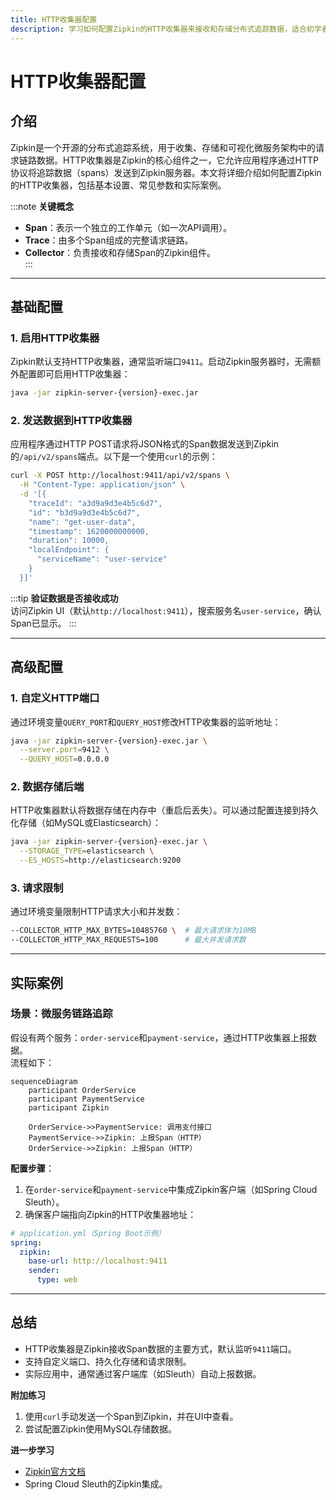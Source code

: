 ```yaml
---
title: HTTP收集器配置
description: 学习如何配置Zipkin的HTTP收集器来接收和存储分布式追踪数据，适合初学者的详细指南。
---
```


# HTTP收集器配置

## 介绍

Zipkin是一个开源的分布式追踪系统，用于收集、存储和可视化微服务架构中的请求链路数据。HTTP收集器是Zipkin的核心组件之一，它允许应用程序通过HTTP协议将追踪数据（spans）发送到Zipkin服务器。本文将详细介绍如何配置Zipkin的HTTP收集器，包括基本设置、常见参数和实际案例。

:::note
**关键概念**  
- **Span**：表示一个独立的工作单元（如一次API调用）。  
- **Trace**：由多个Span组成的完整请求链路。  
- **Collector**：负责接收和存储Span的Zipkin组件。  
:::

---

## 基础配置

### 1. 启用HTTP收集器
Zipkin默认支持HTTP收集器，通常监听端口`9411`。启动Zipkin服务器时，无需额外配置即可启用HTTP收集器：
```bash
java -jar zipkin-server-{version}-exec.jar
```

### 2. 发送数据到HTTP收集器
应用程序通过HTTP POST请求将JSON格式的Span数据发送到Zipkin的`/api/v2/spans`端点。以下是一个使用`curl`的示例：
```bash
curl -X POST http://localhost:9411/api/v2/spans \
  -H "Content-Type: application/json" \
  -d '[{
    "traceId": "a3d9a9d3e4b5c6d7",
    "id": "b3d9a9d3e4b5c6d7",
    "name": "get-user-data",
    "timestamp": 1620000000000,
    "duration": 10000,
    "localEndpoint": {
      "serviceName": "user-service"
    }
  }]'
```

:::tip
**验证数据是否接收成功**  
访问Zipkin UI（默认`http://localhost:9411`），搜索服务名`user-service`，确认Span已显示。
:::

---

## 高级配置

### 1. 自定义HTTP端口
通过环境变量`QUERY_PORT`和`QUERY_HOST`修改HTTP收集器的监听地址：
```bash
java -jar zipkin-server-{version}-exec.jar \
  --server.port=9412 \
  --QUERY_HOST=0.0.0.0
```

### 2. 数据存储后端
HTTP收集器默认将数据存储在内存中（重启后丢失）。可以通过配置连接到持久化存储（如MySQL或Elasticsearch）：
```bash
java -jar zipkin-server-{version}-exec.jar \
  --STORAGE_TYPE=elasticsearch \
  --ES_HOSTS=http://elasticsearch:9200
```

### 3. 请求限制
通过环境变量限制HTTP请求大小和并发数：
```bash
--COLLECTOR_HTTP_MAX_BYTES=10485760 \  # 最大请求体为10MB
--COLLECTOR_HTTP_MAX_REQUESTS=100      # 最大并发请求数
```

---

## 实际案例

### 场景：微服务链路追踪
假设有两个服务：`order-service`和`payment-service`，通过HTTP收集器上报数据。  
流程如下：

```mermaid
sequenceDiagram
    participant OrderService
    participant PaymentService
    participant Zipkin

    OrderService->>PaymentService: 调用支付接口
    PaymentService->>Zipkin: 上报Span（HTTP）
    OrderService->>Zipkin: 上报Span（HTTP）
```

**配置步骤**：  
1. 在`order-service`和`payment-service`中集成Zipkin客户端（如Spring Cloud Sleuth）。  
2. 确保客户端指向Zipkin的HTTP收集器地址：
```yaml
# application.yml（Spring Boot示例）
spring:
  zipkin:
    base-url: http://localhost:9411
    sender:
      type: web
```

---

## 总结

- HTTP收集器是Zipkin接收Span数据的主要方式，默认监听`9411`端口。  
- 支持自定义端口、持久化存储和请求限制。  
- 实际应用中，通常通过客户端库（如Sleuth）自动上报数据。  

**附加练习**  
1. 使用`curl`手动发送一个Span到Zipkin，并在UI中查看。  
2. 尝试配置Zipkin使用MySQL存储数据。  

**进一步学习**  
- [Zipkin官方文档](https://zipkin.io/)  
- Spring Cloud Sleuth的Zipkin集成。